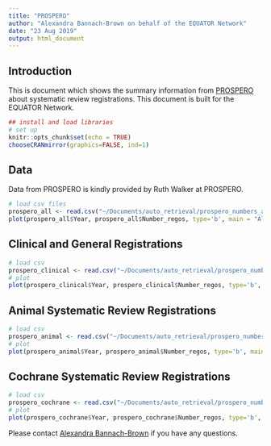 ```yaml
---
title: "PROSPERO"
author: "Alexandra Bannach-Brown on behalf of the EQUATOR Network"
date: "23 Aug 2019"
output: html_document
---
```


## Introduction

This is document which shows the summary information from [PROSPERO](https://www.crd.york.ac.uk/prospero/) about systematic review registrations. This document is built for the EQUATOR Network. 

```r
## install and load libraries
# set up
knitr::opts_chunk$set(echo = TRUE)
chooseCRANmirror(graphics=FALSE, ind=1)
```

## Data 
Data from PROSPERO is kindly provided by Ruth Walker at PROSPERO. 

```r
# load csv files
prospero_all <- read.csv("~/Documents/auto_retrieval/prospero_numbers_all.csv", sep = ",", header=TRUE)
plot(prospero_all$Year, prospero_all$Number_regos, type='b', main = "All systematic review registrations on PROSPERO", xlab = "Year", ylab="Registrations")
```


## Clinical and General Registrations
```r
# load csv
prospero_clinical <- read.csv("~/Documents/auto_retrieval/prospero_numbers_clinical.csv", sep = ",", header = TRUE)
# plot
plot(prospero_clinical$Year, prospero_clinical$Number_regos, type='b', main = "Clinical & General Systematic Review Registrations on PROSPERO", xlab = "Year", ylab="Registrations")
```
## Animal Systematic Review Registrations

```r
# load csv
prospero_animal <- read.csv("~/Documents/auto_retrieval/prospero_numbers_animal.csv", sep = ",", header = TRUE)
# plot
plot(prospero_animal$Year, prospero_animal$Number_regos, type='b', main = "Animal Systematic Review Registrations on PROSPERO", xlab = "Year", ylab="Registrations")
```

## Cochrane Systematic Review Registrations

```r
# load csv
prospero_cochrane <- read.csv("~/Documents/auto_retrieval/prospero_numbers_cochrane.csv", sep = ",", header = TRUE)
# plot
plot(prospero_cochrane$Year, prospero_cochrane$Number_regos, type='b', main = "Cochrane Systematic Review Registrations on PROSPERO", xlab = "Year", ylab="Registrations")
```



Please contact <a href="mailto:alexandra_bannachbrown@bond.edu.au" target="_blank"> Alexandra Bannach-Brown</a> if you have any questions. 